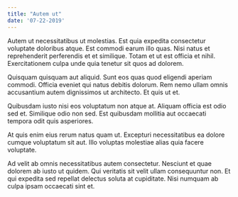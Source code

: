 ```yaml
---
title: "Autem ut"
date: '07-22-2019'
---
```


Autem ut necessitatibus ut molestias. Est quia expedita consectetur voluptate doloribus atque. 
Est commodi earum illo quas. Nisi natus et reprehenderit perferendis et et similique. Totam et 
ut est officia et nihil. Exercitationem culpa unde quia tenetur sit quos ad dolorem.

Quisquam quisquam aut aliquid. Sunt eos quas quod eligendi aperiam commodi. Officia eveniet qui 
natus debitis dolorum. Rem nemo ullam omnis accusantium autem dignissimos ut architecto. Et quis 
ut et.

Quibusdam iusto nisi eos voluptatum non atque at. Aliquam officia est odio sed et. Similique 
odio non sed. Est quibusdam mollitia aut occaecati tempora odit quis asperiores.

At quis enim eius rerum natus quam ut. Excepturi necessitatibus ea dolore cumque voluptatum sit 
aut. Illo voluptas molestiae alias quia facere voluptate.

Ad velit ab omnis necessitatibus autem consectetur. Nesciunt et quae dolorem ab iusto ut quidem. 
Qui veritatis sit velit ullam consequuntur non. Et qui expedita sed repellat delectus soluta at 
cupiditate. Nisi numquam ab culpa ipsam occaecati sint et.